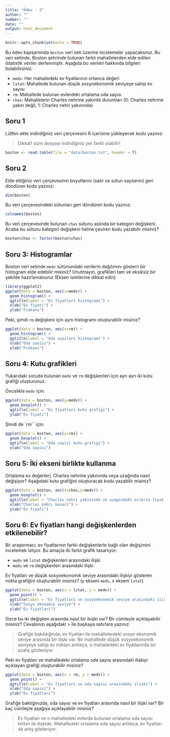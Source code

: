 ```yaml
---
title: "Ödev - 2"
author: ""
number: ""
date: ""
output: html_document
---
```


```r
knitr::opts_chunk$set(echo = TRUE)
```

Bu ödev kapsamında `boston` veri seti üzerine incelemeler yapacaksınız. Bu veri setinde, Boston şehrinde bulunan farklı mahallelerden elde edilen istatistik veriler derlenmiştir. Aşağıda bu verileri hakkında bilgileri bulabilirsiniz:

+ `medv`: Her mahalledeki ev fiyatlarının ortanca değeri 
+ `lstat`: Mahallede bulunan düşük sosyoekonomik seviyeye sahip ev sayısı
+ `rm`: Mahallede bulunan evlerdeki ortalama oda sayısı
+ `chas`: Mahallelerin Charles nehrine yakınlık durumları (0: Charles nehrine yakın değil, 1: Charles nehri yakınında)

## Soru 1

Lütfen ekte indirdiğiniz veri çerçevesini R içerisine yükleyecek kodu yazınız:

> Dikkat! sizin dosyayı indirdiğiniz yer farklı olabilir!

```r
boston <- read.table(file = "data/boston.txt", header = T)
```

## Soru 2

Elde ettiğiniz veri çerçevesinin boyutlarını (satır ve sütun sayılarını) geri döndüren kodu yazınız:

```r
dim(boston)
```


Bu veri çerçevesindeki sütunları geri döndüren kodu yazınız:

```r
colnames(boston)
```

Bu veri çerçevesinde bulunan `chas` sütunu aslında bir kategori değişkeni. Acaba bu sütunu kategori değişkeni haline çeviren kodu yazabilir misiniz?

```r
boston$chas <- factor(boston$chas)
```

## Soru 3: Histogramlar

Boston veri setinde `medv` sütünundaki verilerin dağılımını göstern bir histogram elde edebilir misiniz? Unutmayın, grafikleri tam ve eksiksiz bir şekilde hazırlamalısınız (Eksen isimlerine dikkat edin)

```r
library(ggplot2)
ggplot(data = boston, aes(x=medv)) + 
  geom_histogram() + 
  ggtitle(label = "Ev fiyatlari histogrami") + 
  xlab("Ev fiyati") + 
  ylab("Frekans")
```

Peki, şimdi `rm` değişkeni için aynı histogramı oluşturabilir misiniz?

```r
ggplot(data = boston, aes(x=rm)) + 
  geom_histogram() + 
  ggtitle(label = "Oda sayilari histogrami") + 
  xlab("Oda sayisi") + 
  ylab("Frekans")
```

## Soru 4: Kutu grafikleri

Yukarıdaki soruda bulunan `medv` ve `rm` değişkenleri için ayrı ayrı iki kutu grafiği oluşturunuz.

Öncelikle `medv` için:

```r
ggplot(data = boston, aes(y=medv)) + 
  geom_boxplot() + 
  ggtitle(label = "Ev fiyatlari kutu grafigi") + 
  ylab("Ev fiyati")
```

Şimdi de `rm`` için:

```r
ggplot(data = boston, aes(y=rm)) + 
  geom_boxplot() + 
  ggtitle(label = "Oda sayisi kutu grafigi") + 
  ylab("Oda sayisi")

```

## Soru 5: İki ekseni birlikte kullanma

Ortalama ev değerleri, Charles nehrine yakınında veya uzağında nasıl değişiyor? Aşağıdaki kutu grafiğini oluşturacak kodu yazabilir misiniz?

```r
ggplot(data = boston, aes(x=chas,y=medv)) + 
  geom_boxplot() + 
  ggtitle(label = "Charles nehri yakininda ve uzagindaki evlerin fiyat dagilimlari") + 
  xlab("Charles nehri kenari") + 
  ylab("Ev fiyati")
```

## Soru 6: Ev fiyatları hangi değişkenlerden etkilenebilir?

Bir araştırmacı, ev fiyatlarının farklı değişkenlerle bağlı olan değişimini incelemek istiyor. Bu amaçla iki farklı grafik tasarlıyor:

+ `medv` ve `lstat` değişkenleri arasındaki ilişki
+ `medv` ve `rm` değişkenleri arasındaki ilişki

Ev fiyatları ve düşük sosyoekonomik seviye arasındaki ilişkiyi gösteren nokta grafiğini oluşturabilir misiniz? (y ekseni `medv`, x ekseni `lstat`)

```r
ggplot(data = boston, aes(x = lstat, y = medv)) + 
  geom_point() + 
  ggtitle(label = "Ev fiyatlari ve sosyoekonomik seviye arasindaki iliski") + 
  xlab("Sosyo ekonomik seviye") + 
  ylab("Ev fiyatlari")
```

Sizce bu iki değişken arasında nasıl bir ikişki var? Bir cümleyle açıklayabilir misiniz? Cevabınızı aşağıdaki \> ile başkaya satırlara yazınız:

> Grafiğe bakıldığında; ev fiyatları ile mahallelerdeki sosyo ekonomik seviye arasında bir ilişki var.
> Bir mahallede düşük sosyoekonomik seviyeye sahip ev miktarı arttıkça, o mahalledeki ev fiyatlarında bir azalış gözleniyor.

Peki ev fiyatları ve mahalledeki ortalama oda sayısı arasındaki ilişkiyi açıklayan grafiği oluşturabilir misiniz?

```r
ggplot(data = boston, aes(x = rm, y = medv)) + 
  geom_point() + 
  ggtitle(label = "Ev fiyatlari ve oda sayisi arasindaki iliski") + 
  xlab("Oda sayisi") + 
  ylab("Ev fiyatlari")
```

Grafiğe baktığınızda, oda sayısı ve ev fiyatları arasında nasıl bir ilişki var? Bir kaç cümleyle aşağıya açıklayabilir misiniz?

> Ev fiyatları ve o mahalledeki evlerde bulunan ortalama oda sayısı birbiri ile ilişkide.
> Mahalledeki ortalama oda sayısı arttıkça, ev fiyatları da artış gösteriyor.
>
>


